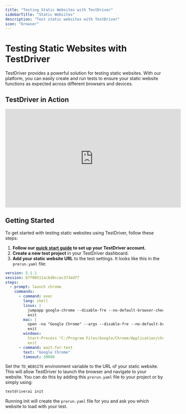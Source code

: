 ```yaml
---
title: "Testing Static Websites with TestDriver"
sidebarTitle: "Static Websites"
description: "Test static websites with TestDriver"
icon: "browser"
---
```

# Testing Static Websites with TestDriver
TestDriver provides a powerful solution for testing static websites. With our platform, you can easily create and run tests to ensure your static website functions as expected across different browsers and devices.

## TestDriver in Action
<iframe
  width="560"
  height="315"
  src="https://www.youtube.com/embed/CqdRN_5_3I0"
  title="Form Filling with TestDriver"
  frameborder="0"
  allow="accelerometer; autoplay; clipboard-write; encrypted-media; gyroscope; picture-in-picture"
  allowfullscreen
></iframe>

## Getting Started
To get started with testing static websites using TestDriver, follow these steps:
1. **Follow our [quick start guide](/getting-started/setup) to set up your TestDriver account.**
2. **Create a new test project** in your TestDriver dashboard.
3. **Add your static website URL** to the test settings.
It looks like this in the `prerun.yaml` file:

```yaml
version: 5.1.1
session: 67f00511acbd9ccac373edf7
steps:
  - prompt: launch chrome
    commands:
      - command: exec
        lang: shell
        linux: |
          jumpapp google-chrome --disable-fre --no-default-browser-check --no-first-run "${TD_WEBSITE}" &
          exit
        mac: |
          open -na "Google Chrome" --args --disable-fre --no-default-browser-check --no-first-run --disable-features=PasswordManagerEnabled "${TD_WEBSITE}" &
          exit
        windows:
          Start-Process "C:/Program Files/Google/Chrome/Application/chrome.exe" -ArgumentList "--start-maximized", "${TD_WEBSITE}"
          exit
      - command: wait-for-text
        text: "Google Chrome"
        timeout: 30000
```
Set the `TD_WEBSITE` environment variable to the URL of your static website. This will allow TestDriver to launch the browser and navigate to your website. You can do this by adding this `prerun.yaml` file to your project or by simply using:
```bash
testdriverai init
```
Running init will create the `prerun.yaml` file for you and ask you which website to load with your test.



